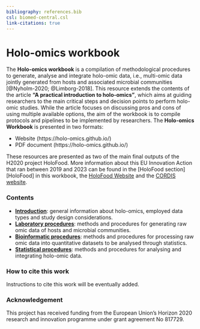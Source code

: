 ```yaml
---
bibliography: references.bib
csl: biomed-central.csl
link-citations: true
---
```

# Holo-omics workbook {-}

The **Holo-omics workbook** is a compilation of methodological procedures to generate, analyse and integrate holo-omic data, i.e., multi-omic data jointly generated from hosts and associated microbial communities [@Nyholm-2020; @Limborg-2018]. This resource extends the contents of the article **"A practical introduction to holo-omics"**, which aims at guiding researchers to the main critical steps and decision points to perform holo-omic studies. While the article focuses on discussing pros and cons of using multiple available options, the aim of the workbook is to compile protocols and pipelines to be implemented by researchers. The **Holo-omics Workbook** is presented in two formats:

* Website (https://holo-omics.github.io/)
* PDF document (https://holo-omics.github.io/)

These resources are presented as two of the main final outputs of the H2020 project HoloFood. More information about this EU Innovation Action that ran between 2019 and 2023 can be found in the [HoloFood section][HoloFood] in this workbook, the [HoloFood Website](http://www.holofood.eu) and the [CORDIS website](https://cordis.europa.eu/project/id/817729).  

### Contents {-}

* **[Introduction](#holo-omics)**: general information about holo-omics, employed data types and study design considerations.
* **[Laboratory procedures](#about-labwork)**: methods and procedures for generating raw omic data of hosts and microbial communities.
* **[Bioinformatic procedures](#about-bioinformatics)**: methods and procedures for processing raw omic data into quantitative datasets to be analysed through statistics.
* **[Statistical procedures](#about-statistics)**: methods and procedures for analysing and integrating holo-omic data.

### How to cite this work {-}
Instructions to cite this work will be eventually added.

### Acknowledgement {-}
This project has received funding from the European Unionʼs Horizon 2020 research and innovation programme under grant agreement No 817729.
